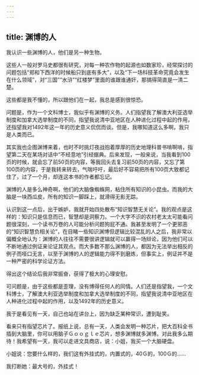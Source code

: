 ```yaml
---
---
---
```

title: 渊博的人
---




我认识一些渊博的人，他们是另一种生物。

这些人一般对罗马史都很有研究，对每一种农作物的起源也如数家珍，经常探讨的问题包括“郑和下西洋的时候船只到底有多大”，以及“下一场科技革命究竟会发生在什么领域”，对“三国”“水浒”“红楼梦”里面的谁跟谁通奸，那搞得简直是一清二楚。

这些都是我不懂的，所以跟他们在一起，我总是感到很惊恐。

问题是，作为一个文科博士，我似乎有渊博的义务。人们指望我了解澳大利亚选举制度和加拿大选举制度的不同，指望我说清中亚地区在人种进化过程中起的作用，还指望我对1492年这一年的历史意义侃侃而谈。但是，我哪知道这么多啊，我只是人类而已。

其实我也企图渊博来着，也时不时挑灯夜战抱着厚厚的历史地理科普书啃啊啃，指望第二天在某场对话中“不经意地”引经据典。后来发现，一般来说，当我看到100页的时候，就会忘了前50页的内容，等我回头去复习前50页的内容，又忘了第100页的内容，于是我转来转去，气喘吁吁，最后好不容易把所有100页大致都记住了，过了一个月，却连这本书的作者都忘记。

渊博的人是多么神奇啊，他们的大脑像蜘蛛网，粘住所有知识的小昆虫。而我的大脑是一块西瓜皮，所有的知识一脚踩上，就滑得无影无踪。

认识到这一点后，出于嫉妒，我就开始四处散布“知识智慧无关论”。我的观点是这样的：知识只是信息而已，智慧却是洞察力。一个大字不识的农村老太太可能看问题很深刻，一个读书万卷的人可能分析问题狗屁不通。我甚至发明了一个更邪恶的“知识智慧负相关论”，在目睹一些知识渊博但逻辑比较混乱的人之后，我非常以偏概全地认为：渊博的人往往不需要很讲逻辑就可以赢得一场辩论，因为他们可以不断地通过例证来论证其观点。而大多数不那么渊博的人，都因为无法举出相反的例子而哑口无言，以至于渊博的人的逻辑能力得不到磨炼，但事实上，例证并不是一种严密的科学论证方法。

得出这个结论后我非常振奋，获得了极大的心理安慰。

可问题是，由于这些都是歪理，没有博得任何人的同情。人们还是指望我，一个文科博士，了解澳大利亚选举制度和加拿大选举制度的不同，指望我说清中亚地区在人种进化过程中起的作用，以及1492年的历史意义。

我于是看见有一天，自己也站在讲台上，因为缺乏某种常识，遭到耻笑。

看来只有指望芯片了。报纸上说，总有一天，人类会发明一种芯片，把大百科全书插到大脑里，你可以用脑子Ｇｏｏｇｌｅ芯片，想多渊博就多渊博。对此我多么期待！我希望有一天，我可以走进文具商店，说：小姐，我买一个大脑硬盘。

小姐说：您要什么样的，我们这有外挂式的，内置式的，40Ｇ的，100Ｇ的……

我打断她：最大号的，外挂式！